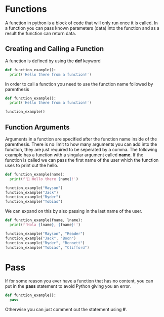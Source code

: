 # Functions
A function in python is a block of code that will only run once it is called. In a function you can pass known parameters (data) into the function and as a result the function can return data.

## Creating and Calling a Function
A function is defined by using the **def** keyword
```py filename='functions.py' copy
def function_example():
  print('Hello there from a function!')
```
In order to call a function you need to use the function name followed by parenthesis
```py filename='functions.py' {4} copy
def function_example():
  print('Hello there from a function!')

function_example()
```

## Function Arguments
Arguments in a function are specified after the function name inside of the parenthesis. There is no limit to how many arguments you can add into the function, they are just required to be seperated by a comma. The following example has a function with a singular argument called **name**. If the function is called we can pass the first name of the user which the function uses to print out the hello.
```py filename='functions.py' copy
def function_example(name):
  print(f'👋 Hello there {name}!')

function_example("Mayson")
function_example("Jack")
function_example("Ryder")
function_example("Tobias")
```

We can expand on this by also passing in the last name of the user.
```py filename='functions.py' copy
def function_example(fname, lname):
  print(f'Hola {lname}, {fname}!')

function_example("Mayson", "Reader")
function_example("Jack", "Boon")
function_example("Ryder", "Bennett")
function_example("Tobias", "Clifford")
```

# Pass
If for some reason you ever have a function that has no content, you can put in the **pass** statement to avoid Python giving you an error.
```py filename='functions.py' copy
def function_example():
  pass
```
Otherwise you can just comment out the statement using **#**.
